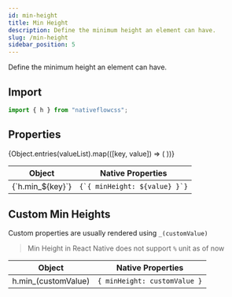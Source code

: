 ```yaml
---
id: min-height
title: Min Height
description: Define the minimum height an element can have.
slug: /min-height
sidebar_position: 5
---
```



Define the minimum height an element can have.

## Import

```js title="src/screens/Component.js"
import { h } from "nativeflowcss";
```

## Properties

<div className="scrollable-box">
  <table>
    <thead>
      <tr>
        <th>Object</th>
        <th>Native Properties</th>
      </tr>
    </thead>
    <tbody>
      {Object.entries(valueList).map(([key, value]) => (
        <React.Fragment key={key}>
          <tr>
            <td>{`h.min_${key}`}</td>
            <td>
              <code>{`{ minHeight: ${value} }`}</code>
            </td>
          </tr>
        </React.Fragment>
      ))}
    </tbody>
  </table>
</div>

## Custom Min Heights

Custom properties are usually rendered using `_(customValue)`

> Min Height in React Native does not support `%` unit as of now

| Object             | Native Properties        |
| ------------------ | ------------------------ |
| h.min_(customValue)  | `{ minHeight: customValue }` |
